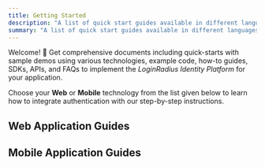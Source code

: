 ```yaml
---
title: Getting Started
description: "A list of quick start guides available in different languages and platforms."
summary: "A list of quick start guides available in different languages and platforms"
---
```


Welcome! 👋 Get comprehensive documents including quick-starts with sample demos using various technologies, example code, how-to guides, SDKs, APIs, and FAQs to implement the *LoginRadius Identity Platform* for your application. 


Choose your **Web** or **Mobile** technology from the list given below to learn how to integrate authentication with our step-by-step instructions.

<!--- >If you quickly want to try our solution without setting up technology-specific demos, refer to this Quick Start with Auth Page document. --->

## Web Application Guides

<DocSetMenu>
  <DocSet link="/guides/web-nodejs" text="Node JS" icon={"nodejs"} />
  <DocSet link="/guides/web-java" text="Java" icon={"java"} />
  <DocSet link="/guides/web-php" text="PHP" icon={"php"} />
  <DocSet link="/guides/web-python" text="Python" icon={"python"} />
  <DocSet link="/guides/web-ror" text="Ruby On Rails" icon={"ruby"} />
  <DocSet link="/guides/web-golang" text="Go Lang" icon={"go-lang"} />
  <DocSet link="/guides/web-dotnet" text="ASP.NET" icon={"aspx"} />
</DocSetMenu>

## Mobile Application Guides

<DocSetMenu>
  <DocSet link="/guides/mobile-ios" text="IOS" icon={"apple"} />
  <DocSet link="/guides/mobile-android" text="Android" icon={"android"} />
  <DocSet link="/mobile-sdk-libraries/react-native-library" text="React" icon={"react"} />
</DocSetMenu>
